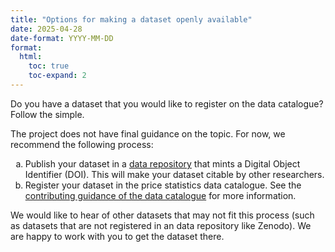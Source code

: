 ```yaml
---
title: "Options for making a dataset openly available"
date: 2025-04-28
date-format: YYYY-MM-DD
format:
  html:
    toc: true
    toc-expand: 2
---
```


Do you have a dataset that you would like to register on the data catalogue? Follow the simple.

The project does not have final guidance on the topic. For now, we recommend the following process:

a.  Publish your dataset in a [data repository](https://book.the-turing-way.org/reproducible-research/rdm/rdm-repository#rr-rdm-repository-select) that mints a Digital Object Identifier (DOI). This will make your dataset citable by other researchers.
b.  Register your dataset in the price statistics data catalogue. See the [contributing guidance of the data catalogue](https://github.com/UN-Task-Team-for-Scanner-Data/price-stats-data-catalogue) for more information.

We would like to hear of other datasets that may not fit this process (such as datasets that are not registered in an data repository like Zenodo). We are happy to work with you to get the dataset there.